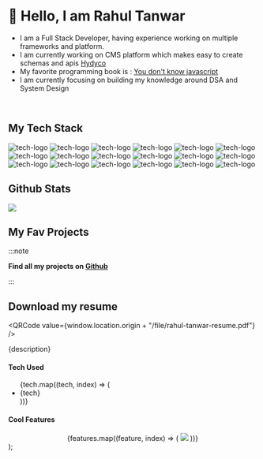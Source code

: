 
# 👋 Hello, I am Rahul Tanwar

- I am a Full Stack Developer, having experience working on multiple frameworks and platform.
- I am currently working on CMS platform which makes easy to create schemas and apis [Hydyco](/docs/projects/hydyco/intro)
- My favorite programming book is : [You don't know javascript](https://github.com/getify/You-Dont-Know-JS)
- I am currently focusing on building my knowledge around DSA and System Design

<br />

## My Tech Stack

![tech-logo](https://cdn.jsdelivr.net/gh/devicons/devicon/icons/nodejs/nodejs-original.svg)
![tech-logo](https://cdn.jsdelivr.net/gh/devicons/devicon/icons/javascript/javascript-original.svg)
![tech-logo](https://cdn.jsdelivr.net/gh/devicons/devicon/icons/react/react-original.svg)
![tech-logo](https://cdn.jsdelivr.net/gh/devicons/devicon/icons/flutter/flutter-original.svg)
![tech-logo](https://cdn.jsdelivr.net/gh/devicons/devicon/icons/php/php-original.svg)
![tech-logo](https://cdn.jsdelivr.net/gh/devicons/devicon/icons/python/python-original.svg)
![tech-logo](https://cdn.jsdelivr.net/gh/devicons/devicon/icons/ionic/ionic-original.svg)
![tech-logo](https://cdn.jsdelivr.net/gh/devicons/devicon/icons/typescript/typescript-original.svg)
![tech-logo](https://cdn.jsdelivr.net/gh/devicons/devicon/icons/docker/docker-original.svg)
![tech-logo](https://cdn.jsdelivr.net/gh/devicons/devicon/icons/go/go-original.svg)
![tech-logo](https://cdn.jsdelivr.net/gh/devicons/devicon/icons/amazonwebservices/amazonwebservices-original.svg)
![tech-logo](https://cdn.jsdelivr.net/gh/devicons/devicon/icons/nextjs/nextjs-original.svg)
![tech-logo](https://cdn.jsdelivr.net/gh/devicons/devicon/icons/bootstrap/bootstrap-plain.svg)
![tech-logo](https://cdn.jsdelivr.net/gh/devicons/devicon/icons/html5/html5-original.svg)
![tech-logo](https://cdn.jsdelivr.net/gh/devicons/devicon/icons/css3/css3-original.svg)
![tech-logo](https://cdn.jsdelivr.net/gh/devicons/devicon/icons/dart/dart-original.svg)
![tech-logo](https://cdn.jsdelivr.net/gh/devicons/devicon/icons/dotnetcore/dotnetcore-original.svg)
![tech-logo](https://cdn.jsdelivr.net/gh/devicons/devicon/icons/vuejs/vuejs-original.svg)

## Github Stats

![](https://github-readme-stats.vercel.app/api?username=iamrahultanwar&show_icons=true&hide_border=true&&count_private=true&include_all_commits=true)

## My Fav Projects

:::note

**Find all my projects on [Github](https://github.com/iamrahultanwar?tab=repositories)**

:::

<Tabs>
  <TabItem value="hydyco" label="Hydyco" default>
    <Project description="Hydyco is a CMS platform which makes easy to create schemas and apis. It
      is inspired by strapi.io" tech={["expressjs","mongodb","reactjs"]} features={[
      "https://raw.githubusercontent.com/iamrahultanwar/hydyco-preview/master/v1/1.png",
      "https://raw.githubusercontent.com/iamrahultanwar/hydyco-preview/master/v1/2.png",
      "https://raw.githubusercontent.com/iamrahultanwar/hydyco-preview/master/v1/3.png",
      "https://raw.githubusercontent.com/iamrahultanwar/hydyco-preview/master/v1/4.png",
      "https://raw.githubusercontent.com/iamrahultanwar/hydyco-preview/master/v1/5.png",
      "https://raw.githubusercontent.com/iamrahultanwar/hydyco-preview/master/v1/6.png",
      "https://raw.githubusercontent.com/iamrahultanwar/hydyco-preview/master/v1/7.png"
      ]} />
  </TabItem>
  <TabItem value="heeico" label="Heeico">
   <Project description="Heeico is a simple URL shortener implemented in GO and React" tech={["golang","reactjs"]} features={[
      "https://i.ibb.co/zXS0rKt/Screenshot-2022-05-17-at-12-12-26-AM.png",
      "https://i.ibb.co/HYY67Nn/Screenshot-2022-05-17-at-12-13-02-AM.png",
      "https://i.ibb.co/8m1HVHJ/Screenshot-2022-05-17-at-12-13-12-AM.png",
      "https://i.ibb.co/6BkbFjy/Screenshot-2022-05-17-at-12-13-22-AM.png",
      "https://i.ibb.co/PjfTHMS/Screenshot-2022-05-17-at-12-13-30-AM.png",
      "https://i.ibb.co/WGnj9C2/Screenshot-2022-05-17-at-12-13-44-AM.png",
      "https://i.ibb.co/XVfVByh/Screenshot-2022-05-17-at-12-13-58-AM.png",
      "https://i.ibb.co/SyxThMZ/Screenshot-2022-05-17-at-12-14-07-AM.png"
    ]} />

  </TabItem>
  <TabItem value="friskco" label="Friskco">
     <Project description=" This project is for my learning purpose only, i decided to learn golang instead going with react i decided to use react native. I have experience with ionic and flutter just wanted to test react native.
     Idea is to create your own cloud storage and save files for personal use." tech={["golang","react-native"]} features={[
     "https://i.ibb.co/jgYvyW0/Simulator-Screen-Shot-i-Phone-13-2021-10-24-at-16-52-43.png",
       "https://i.ibb.co/y0hL8bf/Simulator-Screen-Shot-i-Phone-13-2021-10-24-at-16-52-48.png",
       "https://i.ibb.co/zNX4SKJ/Simulator-Screen-Shot-i-Phone-13-2021-10-24-at-16-53-21.png",
       "https://i.ibb.co/PtqW0vN/Simulator-Screen-Shot-i-Phone-13-2021-10-24-at-16-53-27.png",
       "https://i.ibb.co/tpKBpXq/Simulator-Screen-Shot-i-Phone-13-2021-10-24-at-16-53-32.png"
    ]} />
  </TabItem>
  <TabItem value="autoflipz" label="Autoflipz">
     <Project description="A car service booking app. Backend is written in nodejs." tech={["nodejs-typescript","mongodb","docker","flutter"]} features={[
    "https://i.ibb.co/9vbH51L/Screenshot-2021-10-24-at-11-22-22-PM.png",
    "https://i.ibb.co/YBptX58/Screenshot-2021-10-24-at-11-22-36-PM.png",
    "https://i.ibb.co/PThPzwV/Screenshot-2021-10-24-at-11-22-50-PM.png",
    "https://i.ibb.co/NnK62GV/Screenshot-2021-10-24-at-11-23-09-PM.png",
    "https://i.ibb.co/cbC224c/Screenshot-2021-10-24-at-11-23-42-PM.png",
    "https://i.ibb.co/4t2K0Zv/Screenshot-2021-10-24-at-11-24-28-PM.png",
    "https://i.ibb.co/cNWSPcb/Screenshot-2021-10-24-at-11-24-55-PM.png",
    "https://i.ibb.co/W2862Gf/Screenshot-2021-10-24-at-11-25-06-PM.png",
    "https://i.ibb.co/sb9FMRR/Screenshot-2021-10-24-at-11-25-27-PM.png",
    "https://i.ibb.co/qgw5KJ6/Screenshot-2021-10-24-at-11-25-44-PM.png",
    "https://i.ibb.co/qk56y8t/Screenshot-2021-10-24-at-11-25-58-PM.png",
    "https://i.ibb.co/sJjnP4K/Screenshot-2021-10-24-at-11-26-40-PM.png"
    ]} />
  </TabItem>
</Tabs>

## Download my resume

<QRCode value={window.location.origin + "/file/rahul-tanwar-resume.pdf"} />

  <div>
    <p>{description}</p>
    <h4>Tech Used</h4>
    <ul>
      {tech.map((tech, index) => (
        <li key={index}>{tech}</li>
      ))}
    </ul>
    <h4>Cool Features</h4>
    <div
      align="center"
      style={{
        display: "grid",
        gridTemplateColumns: "repeat(3, 1fr)",
        gridGap: "5px",
      }}
    >
      {features.map((feature, index) => (
        <img key={index} src={feature} />
      ))}
    </div>
  </div>
);

